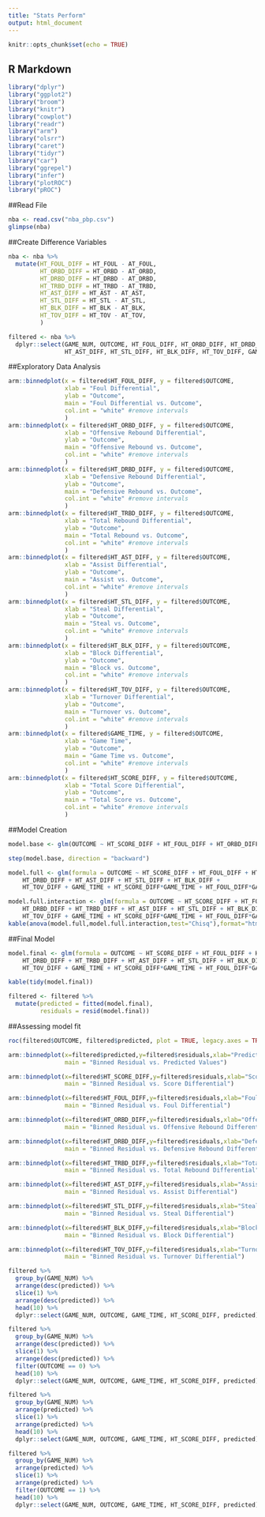 ```yaml
---
title: "Stats Perform"
output: html_document
---
```


```r
knitr::opts_chunk$set(echo = TRUE)
```

## R Markdown

```r
library("dplyr")
library("ggplot2")
library("broom")
library("knitr")
library("cowplot")
library("readr")
library("arm")
library("olsrr")
library("caret")
library("tidyr")
library("car")
library("ggrepel")
library("infer")
library("plotROC")
library("pROC")
```

##Read File

```r
nba <- read.csv("nba_pbp.csv")
glimpse(nba)
```


##Create Difference Variables

```r
nba <- nba %>%
  mutate(HT_FOUL_DIFF = HT_FOUL - AT_FOUL,
         HT_ORBD_DIFF = HT_ORBD - AT_ORBD,
         HT_DRBD_DIFF = HT_DRBD - AT_DRBD,
         HT_TRBD_DIFF = HT_TRBD - AT_TRBD,
         HT_AST_DIFF = HT_AST - AT_AST,
         HT_STL_DIFF = HT_STL - AT_STL,
         HT_BLK_DIFF = HT_BLK - AT_BLK,
         HT_TOV_DIFF = HT_TOV - AT_TOV,
         )
```

```r
filtered <- nba %>%
  dplyr::select(GAME_NUM, OUTCOME, HT_FOUL_DIFF, HT_ORBD_DIFF, HT_DRBD_DIFF, HT_TRBD_DIFF,
                HT_AST_DIFF, HT_STL_DIFF, HT_BLK_DIFF, HT_TOV_DIFF, GAME_TIME, HT_SCORE_DIFF)
```

##Exploratory Data Analysis

```r
arm::binnedplot(x = filtered$HT_FOUL_DIFF, y = filtered$OUTCOME, 
                xlab = "Foul Differential",
                ylab = "Outcome",
                main = "Foul Differential vs. Outcome", 
                col.int = "white" #remove intervals
                )
arm::binnedplot(x = filtered$HT_ORBD_DIFF, y = filtered$OUTCOME, 
                xlab = "Offensive Rebound Differential",
                ylab = "Outcome",
                main = "Offensive Rebound vs. Outcome", 
                col.int = "white" #remove intervals
                )
arm::binnedplot(x = filtered$HT_DRBD_DIFF, y = filtered$OUTCOME, 
                xlab = "Defensive Rebound Differential",
                ylab = "Outcome",
                main = "Defensive Rebound vs. Outcome", 
                col.int = "white" #remove intervals
                )
arm::binnedplot(x = filtered$HT_TRBD_DIFF, y = filtered$OUTCOME, 
                xlab = "Total Rebound Differential",
                ylab = "Outcome",
                main = "Total Rebound vs. Outcome", 
                col.int = "white" #remove intervals
                )
arm::binnedplot(x = filtered$HT_AST_DIFF, y = filtered$OUTCOME, 
                xlab = "Assist Differential",
                ylab = "Outcome",
                main = "Assist vs. Outcome", 
                col.int = "white" #remove intervals
                )
arm::binnedplot(x = filtered$HT_STL_DIFF, y = filtered$OUTCOME, 
                xlab = "Steal Differential",
                ylab = "Outcome",
                main = "Steal vs. Outcome", 
                col.int = "white" #remove intervals
                )
arm::binnedplot(x = filtered$HT_BLK_DIFF, y = filtered$OUTCOME, 
                xlab = "Block Differential",
                ylab = "Outcome",
                main = "Block vs. Outcome", 
                col.int = "white" #remove intervals
                )
arm::binnedplot(x = filtered$HT_TOV_DIFF, y = filtered$OUTCOME, 
                xlab = "Turnover Differential",
                ylab = "Outcome",
                main = "Turnover vs. Outcome", 
                col.int = "white" #remove intervals
                )
arm::binnedplot(x = filtered$GAME_TIME, y = filtered$OUTCOME, 
                xlab = "Game Time",
                ylab = "Outcome",
                main = "Game Time vs. Outcome", 
                col.int = "white" #remove intervals
                )
arm::binnedplot(x = filtered$HT_SCORE_DIFF, y = filtered$OUTCOME, 
                xlab = "Total Score Differential",
                ylab = "Outcome",
                main = "Total Score vs. Outcome", 
                col.int = "white" #remove intervals
                )
```


##Model Creation

```r
model.base <- glm(OUTCOME ~ HT_SCORE_DIFF + HT_FOUL_DIFF + HT_ORBD_DIFF + HT_DRBD_DIFF + HT_TRBD_DIFF + HT_AST_DIFF + HT_STL_DIFF + HT_BLK_DIFF + HT_TOV_DIFF + GAME_TIME, family=binomial,data=filtered)

step(model.base, direction = "backward")

model.full <- glm(formula = OUTCOME ~ HT_SCORE_DIFF + HT_FOUL_DIFF + HT_ORBD_DIFF + 
    HT_DRBD_DIFF + HT_AST_DIFF + HT_STL_DIFF + HT_BLK_DIFF + 
    HT_TOV_DIFF + GAME_TIME + HT_SCORE_DIFF*GAME_TIME + HT_FOUL_DIFF*GAME_TIME + HT_ORBD_DIFF*GAME_TIME + HT_DRBD_DIFF*GAME_TIME + HT_TRBD_DIFF*GAME_TIME + HT_AST_DIFF*GAME_TIME + HT_STL_DIFF*GAME_TIME + HT_BLK_DIFF*GAME_TIME, family=binomial,data=nba)
```

```r
model.full.interaction <- glm(formula = OUTCOME ~ HT_SCORE_DIFF + HT_FOUL_DIFF + HT_ORBD_DIFF + 
    HT_DRBD_DIFF + HT_TRBD_DIFF + HT_AST_DIFF + HT_STL_DIFF + HT_BLK_DIFF + 
    HT_TOV_DIFF + GAME_TIME + HT_SCORE_DIFF*GAME_TIME + HT_FOUL_DIFF*GAME_TIME + HT_ORBD_DIFF*GAME_TIME + HT_DRBD_DIFF*GAME_TIME + HT_TRBD_DIFF*GAME_TIME + HT_AST_DIFF*GAME_TIME + HT_STL_DIFF*GAME_TIME + HT_BLK_DIFF*GAME_TIME + HT_TOV_DIFF*GAME_TIME + HT_STL_DIFF*HT_FOUL_DIFF + HT_AST_DIFF*HT_TOV_DIFF, family=binomial,data=nba)
kable(anova(model.full,model.full.interaction,test="Chisq"),format="html")
```

##Final Model

```r
model.final <- glm(formula = OUTCOME ~ HT_SCORE_DIFF + HT_FOUL_DIFF + HT_ORBD_DIFF + 
    HT_DRBD_DIFF + HT_TRBD_DIFF + HT_AST_DIFF + HT_STL_DIFF + HT_BLK_DIFF + 
    HT_TOV_DIFF + GAME_TIME + HT_SCORE_DIFF*GAME_TIME + HT_FOUL_DIFF*GAME_TIME + HT_ORBD_DIFF*GAME_TIME + HT_DRBD_DIFF*GAME_TIME + HT_TRBD_DIFF*GAME_TIME + HT_AST_DIFF*GAME_TIME + HT_STL_DIFF*GAME_TIME + HT_BLK_DIFF*GAME_TIME + HT_TOV_DIFF*GAME_TIME + HT_STL_DIFF*HT_FOUL_DIFF + HT_AST_DIFF*HT_TOV_DIFF, family=binomial,data=nba)

kable(tidy(model.final))

filtered <- filtered %>%
  mutate(predicted = fitted(model.final),
         residuals = resid(model.final))
```

##Assessing model fit

```r
roc(filtered$OUTCOME, filtered$predicted, plot = TRUE, legacy.axes = TRUE, print.auc = TRUE)

arm::binnedplot(x=filtered$predicted,y=filtered$residuals,xlab="Predicted Probabilities", 
                main = "Binned Residual vs. Predicted Values")

arm::binnedplot(x=filtered$HT_SCORE_DIFF,y=filtered$residuals,xlab="Score Differential", 
                main = "Binned Residual vs. Score Differential")

arm::binnedplot(x=filtered$HT_FOUL_DIFF,y=filtered$residuals,xlab="Foul Differential", 
                main = "Binned Residual vs. Foul Differential")

arm::binnedplot(x=filtered$HT_ORBD_DIFF,y=filtered$residuals,xlab="Offensive Rebound Differential", 
                main = "Binned Residual vs. Offensive Rebound Differential")

arm::binnedplot(x=filtered$HT_DRBD_DIFF,y=filtered$residuals,xlab="Defensive Rebound Differential", 
                main = "Binned Residual vs. Defensive Rebound Differential")

arm::binnedplot(x=filtered$HT_TRBD_DIFF,y=filtered$residuals,xlab="Total Rebound Differential", 
                main = "Binned Residual vs. Total Rebound Differential")

arm::binnedplot(x=filtered$HT_AST_DIFF,y=filtered$residuals,xlab="Assist Differential", 
                main = "Binned Residual vs. Assist Differential")

arm::binnedplot(x=filtered$HT_STL_DIFF,y=filtered$residuals,xlab="Steal Differential", 
                main = "Binned Residual vs. Steal Differential")

arm::binnedplot(x=filtered$HT_BLK_DIFF,y=filtered$residuals,xlab="Block Differential", 
                main = "Binned Residual vs. Block Differential")

arm::binnedplot(x=filtered$HT_TOV_DIFF,y=filtered$residuals,xlab="Turnover Differential", 
                main = "Binned Residual vs. Turnover Differential")
```

```r
filtered %>%
  group_by(GAME_NUM) %>%
  arrange(desc(predicted)) %>%
  slice(1) %>%
  arrange(desc(predicted)) %>%
  head(10) %>%
  dplyr::select(GAME_NUM, OUTCOME, GAME_TIME, HT_SCORE_DIFF, predicted)

filtered %>%
  group_by(GAME_NUM) %>%
  arrange(desc(predicted)) %>%
  slice(1) %>%
  arrange(desc(predicted)) %>%
  filter(OUTCOME == 0) %>%
  head(10) %>%
  dplyr::select(GAME_NUM, OUTCOME, GAME_TIME, HT_SCORE_DIFF, predicted)

filtered %>%
  group_by(GAME_NUM) %>%
  arrange(predicted) %>%
  slice(1) %>%
  arrange(predicted) %>%
  head(10) %>%
  dplyr::select(GAME_NUM, OUTCOME, GAME_TIME, HT_SCORE_DIFF, predicted)

filtered %>%
  group_by(GAME_NUM) %>%
  arrange(predicted) %>%
  slice(1) %>%
  arrange(predicted) %>%
  filter(OUTCOME == 1) %>%
  head(10) %>%
  dplyr::select(GAME_NUM, OUTCOME, GAME_TIME, HT_SCORE_DIFF, predicted)
```

